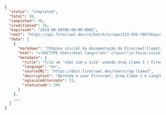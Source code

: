 ```json Concluído
{
  "status": "completed",
  "total": 36,
  "completed": 36,
  "creditsUsed": 36,
  "expiresAt": "2024-00-00T00:00:00.000Z",
  "next": "https://api.firecrawl.dev/v1/batch/scrape/123-456-789?skip=26",
  "data": [
    {
      "markdown": "[Página inicial da documentação do Firecrawl![logotipo claro](https://mintlify.s3-us-west-1.amazonaws.com/firecrawl/logo/light.svg)!...",
      "html": "<!DOCTYPE html><html lang=\"en\" class=\"js-focus-visible lg:[--scroll-mt:9.5rem]\" data-js-focus-visible=\"\">...",
      "metadata": {
        "title": "Crie um 'chat com o site' usando Groq Llama 3 | Firecrawl",
        "language": "en",
        "sourceURL": "https://docs.firecrawl.dev/learn/rag-llama3",
        "description": "Aprenda a usar Firecrawl, Groq Llama 3 e LangChain para criar um bot de 'chat com o seu site'.",
        "ogLocaleAlternate": [],
        "statusCode": 200
      }
    },
    ...
  ]
}
```
